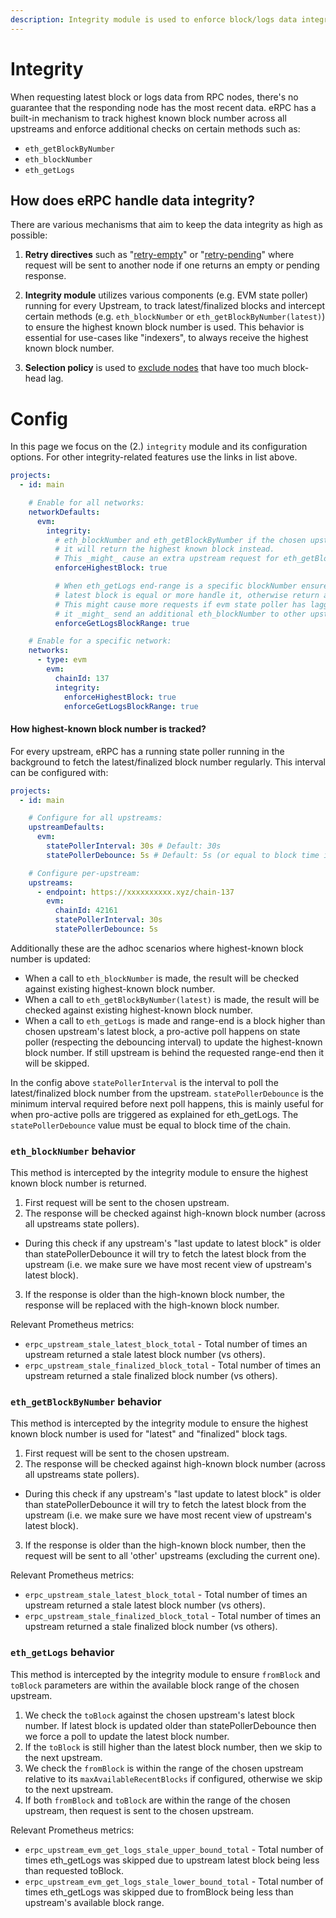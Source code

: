```yaml
---
description: Integrity module is used to enforce block/logs data integrity and consistency across multiple RPC nodes...
---
```



# Integrity

When requesting latest block or logs data from RPC nodes, there's no guarantee that the responding node has the most recent data. eRPC has a built-in mechanism to track highest known block number across all upstreams and enforce additional checks on certain methods such as:

- `eth_getBlockByNumber`
- `eth_blockNumber`
- `eth_getLogs`

## How does eRPC handle data integrity?

There are various mechanisms that aim to keep the data integrity as high as possible:

1. **Retry directives** such as "[retry-empty](/operation/directives#retry-empty-responses)" or "[retry-pending](/operation/directives#retry-pending-transactions)" where request will be sent to another node if one returns an empty or pending response.

2. **Integrity module** utilizes various components (e.g. EVM state poller) running for every Upstream, to track latest/finalized blocks and intercept certain methods (e.g. `eth_blockNumber` or `eth_getBlockByNumber(latest)`) to ensure the highest known block number is used. This behavior is essential for use-cases like "indexers", to always receive the highest known block number.

3. **Selection policy** is used to [exclude nodes](/config/projects/selection-policies) that have too much block-head lag.

# Config

In this page we focus on the (2.) `integrity` module and its configuration options. For other integrity-related features use the links in list above.

```yaml
projects:
  - id: main

    # Enable for all networks:
    networkDefaults:
      evm:
        integrity:
          # eth_blockNumber and eth_getBlockByNumber if the chosen upstream returns a block older than the highest known block,
          # it will return the highest known block instead.
          # This _might_ cause an extra upstream request for eth_getBlockByNumber(latest) calls.
          enforceHighestBlock: true

          # When eth_getLogs end-range is a specific blockNumber ensure only upstreams whose
          # latest block is equal or more handle it, otherwise return an error (i.e. MissingData) for client to retry.
          # This might cause more requests if evm state poller has lagging latest block vs eth_getLogs end-range;
          # it _might_ send an additional eth_blockNumber to other upstreams to see which one definitively has the requested range.
          enforceGetLogsBlockRange: true

    # Enable for a specific network:
    networks:
      - type: evm
        evm:
          chainId: 137
          integrity:
            enforceHighestBlock: true
            enforceGetLogsBlockRange: true
```

#### How highest-known block number is tracked?

For every upstream, eRPC has a running state poller running in the background to fetch the latest/finalized block number regularly. This interval can be configured with:
```yaml
projects:
  - id: main

    # Configure for all upstreams:
    upstreamDefaults:
      evm:
        statePollerInterval: 30s # Default: 30s
        statePollerDebounce: 5s # Default: 5s (or equal to block time if the chainId is a known chain)

    # Configure per-upstream:
    upstreams:
      - endpoint: https://xxxxxxxxxx.xyz/chain-137
        evm:
          chainId: 42161
          statePollerInterval: 30s
          statePollerDebounce: 5s
```

Additionally these are the adhoc scenarios where highest-known block number is updated:
- When a call to `eth_blockNumber` is made, the result will be checked against existing highest-known block number.
- When a call to `eth_getBlockByNumber(latest)` is made, the result will be checked against existing highest-known block number.
- When a call to `eth_getLogs` is made and range-end is a block higher than chosen upstream's latest block, a pro-active poll happens on state poller (respecting the debouncing interval) to update the highest-known block number. If still upstream is behind the requested range-end then it will be skipped.

In the config above `statePollerInterval` is the interval to poll the latest/finalized block number from the upstream. `statePollerDebounce` is the minimum interval required before next poll happens, this is mainly useful for when pro-active polls are triggered as explained for eth_getLogs. The `statePollerDebounce` value must be equal to block time of the chain.

### `eth_blockNumber` behavior

This method is intercepted by the integrity module to ensure the highest known block number is returned.
1. First request will be sent to the chosen upstream.
2. The response will be checked against high-known block number (across all upstreams state pollers).
  - During this check if any upstream's "last update to latest block" is older than statePollerDebounce it will try to fetch the latest block from the upstream (i.e. we make sure we have most recent view of upstream's latest block).
3. If the response is older than the high-known block number, the response will be replaced with the high-known block number.

Relevant Prometheus metrics:
- `erpc_upstream_stale_latest_block_total` - Total number of times an upstream returned a stale latest block number (vs others).
- `erpc_upstream_stale_finalized_block_total` - Total number of times an upstream returned a stale finalized block number (vs others).

### `eth_getBlockByNumber` behavior

This method is intercepted by the integrity module to ensure the highest known block number is used for "latest" and "finalized" block tags.
1. First request will be sent to the chosen upstream.
2. The response will be checked against high-known block number (across all upstreams state pollers).
  - During this check if any upstream's "last update to latest block" is older than statePollerDebounce it will try to fetch the latest block from the upstream (i.e. we make sure we have most recent view of upstream's latest block).
3. If the response is older than the high-known block number, then the request will be sent to all 'other' upstreams (excluding the current one).

Relevant Prometheus metrics:
- `erpc_upstream_stale_latest_block_total` - Total number of times an upstream returned a stale latest block number (vs others).
- `erpc_upstream_stale_finalized_block_total` - Total number of times an upstream returned a stale finalized block number (vs others).

### `eth_getLogs` behavior

This method is intercepted by the integrity module to ensure `fromBlock` and `toBlock` parameters are within the available block range of the chosen upstream.
1. We check the `toBlock` against the chosen upstream's latest block number. If latest block is updated older than statePollerDebounce then we force a poll to update the latest block number.
2. If the `toBlock` is still higher than the latest block number, then we skip to the next upstream.
3. We check the `fromBlock` is within the range of the chosen upstream relative to its `maxAvailableRecentBlocks` if configured, otherwise we skip to the next upstream.
4. If both `fromBlock` and `toBlock` are within the range of the chosen upstream, then request is sent to the chosen upstream.

Relevant Prometheus metrics:
- `erpc_upstream_evm_get_logs_stale_upper_bound_total` - Total number of times eth_getLogs was skipped due to upstream latest block being less than requested toBlock.
- `erpc_upstream_evm_get_logs_stale_lower_bound_total` - Total number of times eth_getLogs was skipped due to fromBlock being less than upstream's available block range.
